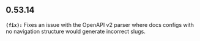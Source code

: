 ## 0.53.14
**`(fix):`** Fixes an issue with the OpenAPI v2 parser where docs configs with no navigation structure would generate incorrect slugs.


